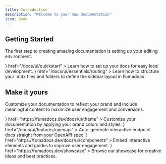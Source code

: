 ```yaml
---
title: Introduction
description: "Welcome to your new documentation"
icon: Book
---
```

## Getting Started

The first step to creating amazing documentation is setting up your editing environment.

<Cards cols={2}>
  <Card
    title="Quickstart"
    icon={<PlayIcon />}
    href="/docs/ui/quickstart"
  >
    Learn how to set up your docs for easy local development.
  </Card>
<Card
  title="Routing"
  icon={<FilesIcon />}
  href="/docs/ui/essentials/routing"
>
  Learn how to structure your .mdx files and folders to define the sidebar layout in Fumadocs
</Card>
</Cards>

## Make it yours

Customize your documentation to reflect your brand and include meaningful content to maximize user engagement and conversions.

<Cards cols={2}>
  <Card
    title="Customize Style"
    icon={<PaletteIcon />}
    href="https://fumadocs.dev/docs/ui/theme"
  >
    Customize your documentation by applying your brand colors and styles.
  </Card>
  <Card
    title="Reference APIs"
    icon={<WebhookIcon />}
    href="/docs/ui/features/openapi"
  >
    Auto-generate interactive endpoint docs straight from your OpenAPI spec.
  </Card>
  <Card
    title="Add Components"
    icon={<PuzzleIcon />}
    href="https://fumadocs.dev/docs/ui/components"
  >
    Embed interactive elements and guides to improve user engagement.
  </Card>
  <Card
    title="Get Inspiration"
    icon={<SparklesIcon />}
    href="https://fumadocs.dev/showcase"
  >
    Browse our showcase for creative ideas and best practices.
  </Card>
</Cards>